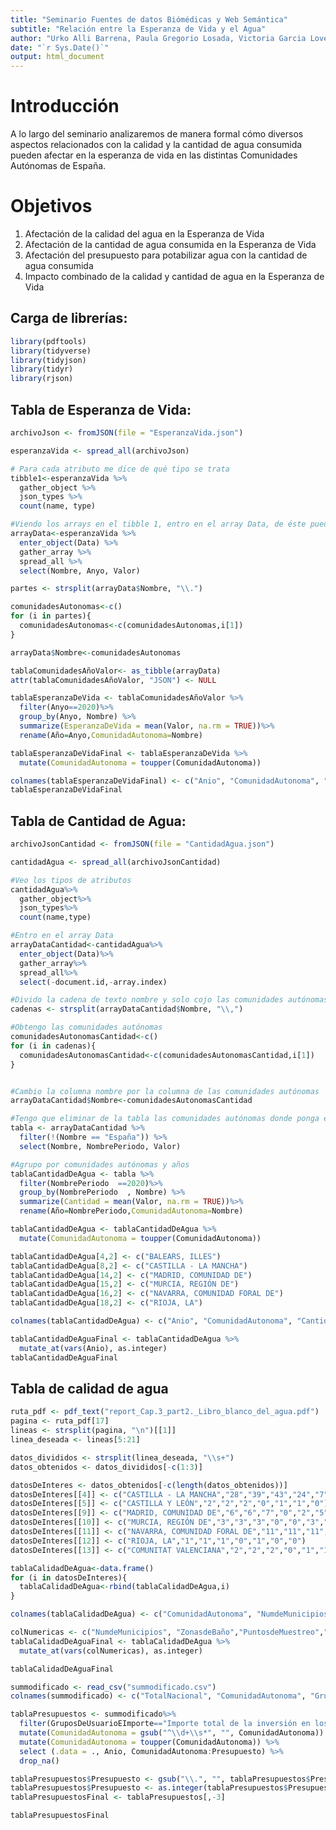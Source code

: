 ```yaml
---
title: "Seminario Fuentes de datos Biómédicas y Web Semántica"
subtitle: "Relación entre la Esperanza de Vida y el Agua"
author: "Urko Alli Barrena, Paula Gregorio Losada, Victoria Garcia Lovelle"
date: "`r Sys.Date()`"
output: html_document
---
```

# Introducción
A lo largo del seminario analizaremos de manera formal cómo diversos aspectos relacionados con la calidad y la cantidad de agua consumida pueden afectar en la esperanza de vida en las distintas Comunidades Autónomas de España.

# Objetivos
1. Afectación de la calidad del agua en la Esperanza de Vida
2. Afectación de la cantidad de agua consumida en la Esperanza de Vida
3. Afectación del presupuesto para potabilizar agua con la cantidad de agua consumida
4. Impacto combinado de la calidad y cantidad de agua en la Esperanza de Vida


## Carga de librerías:
```r
library(pdftools)
library(tidyverse)
library(tidyjson)
library(tidyr)
library(rjson) 
```

## Tabla de Esperanza de Vida:

```r
archivoJson <- fromJSON(file = "EsperanzaVida.json")

esperanzaVida <- spread_all(archivoJson)

# Para cada atributo me dice de qué tipo se trata
tibble1<-esperanzaVida %>% 
  gather_object %>%  
  json_types %>% 
  count(name, type)
```

```r
#Viendo los arrays en el tibble 1, entro en el array Data, de éste puedo obtener el valor de la esperanza de vida, los años y el nombre de las comunidades Autónomas
arrayData<-esperanzaVida %>%
  enter_object(Data) %>% 
  gather_array %>% 
  spread_all %>% 
  select(Nombre, Anyo, Valor) 

partes <- strsplit(arrayData$Nombre, "\\.")

comunidadesAutonomas<-c()
for (i in partes){
  comunidadesAutonomas<-c(comunidadesAutonomas,i[1])
}

arrayData$Nombre<-comunidadesAutonomas

tablaComunidadesAñoValor<- as_tibble(arrayData)
attr(tablaComunidadesAñoValor, "JSON") <- NULL

tablaEsperanzaDeVida <- tablaComunidadesAñoValor %>%
  filter(Anyo==2020)%>%
  group_by(Anyo, Nombre) %>%
  summarize(EsperanzaDeVida = mean(Valor, na.rm = TRUE))%>%
  rename(Año=Anyo,ComunidadAutonoma=Nombre)

tablaEsperanzaDeVidaFinal <- tablaEsperanzaDeVida %>%
  mutate(ComunidadAutonoma = toupper(ComunidadAutonoma))

colnames(tablaEsperanzaDeVidaFinal) <- c("Anio", "ComunidadAutonoma", "EsperanzaDeVida")
tablaEsperanzaDeVidaFinal
```

## Tabla de Cantidad de Agua:

```r
archivoJsonCantidad <- fromJSON(file = "CantidadAgua.json")

cantidadAgua <- spread_all(archivoJsonCantidad)
```

```r
#Veo los tipos de atributos
cantidadAgua%>%
  gather_object%>%
  json_types%>%
  count(name,type)

#Entro en el array Data
arrayDataCantidad<-cantidadAgua%>%
  enter_object(Data)%>%
  gather_array%>%
  spread_all%>%
  select(-document.id,-array.index)

#Divido la cadena de texto nombre y solo cojo las comunidades autónomas
cadenas <- strsplit(arrayDataCantidad$Nombre, "\\,")

#Obtengo las comunidades autónomas
comunidadesAutonomasCantidad<-c()
for (i in cadenas){
  comunidadesAutonomasCantidad<-c(comunidadesAutonomasCantidad,i[1])
}


#Cambio la columna nombre por la columna de las comunidades autónomas
arrayDataCantidad$Nombre<-comunidadesAutonomasCantidad

#Tengo que eliminar de la tabla las comunidades autónomas donde ponga españa
tabla <- arrayDataCantidad %>%
  filter(!(Nombre == "España")) %>%
  select(Nombre, NombrePeriodo, Valor)

#Agrupo por comunidades autónomas y años
tablaCantidadDeAgua <- tabla %>%
  filter(NombrePeriodo  ==2020)%>%
  group_by(NombrePeriodo  , Nombre) %>%
  summarize(Cantidad = mean(Valor, na.rm = TRUE))%>%
  rename(Año=NombrePeriodo,ComunidadAutonoma=Nombre)

tablaCantidadDeAgua <- tablaCantidadDeAgua %>%
  mutate(ComunidadAutonoma = toupper(ComunidadAutonoma))

tablaCantidadDeAgua[4,2] <- c("BALEARS, ILLES")
tablaCantidadDeAgua[8,2] <- c("CASTILLA - LA MANCHA")
tablaCantidadDeAgua[14,2] <- c("MADRID, COMUNIDAD DE")
tablaCantidadDeAgua[15,2] <- c("MURCIA, REGIÓN DE")
tablaCantidadDeAgua[16,2] <- c("NAVARRA, COMUNIDAD FORAL DE")
tablaCantidadDeAgua[18,2] <- c("RIOJA, LA")

colnames(tablaCantidadDeAgua) <- c("Anio", "ComunidadAutonoma", "Cantidad")

tablaCantidadDeAguaFinal <- tablaCantidadDeAgua %>%
  mutate_at(vars(Anio), as.integer)
tablaCantidadDeAguaFinal

```


## Tabla de calidad de agua
```r
ruta_pdf <- pdf_text("report_Cap.3_part2._Libro_blanco_del_agua.pdf")
pagina <- ruta_pdf[17]
lineas <- strsplit(pagina, "\n")[[1]]
linea_deseada <- lineas[5:21] 
```

```r
datos_divididos <- strsplit(linea_deseada, "\\s+")
datos_obtenidos <- datos_divididos[-c(1:3)]

datosDeInteres <- datos_obtenidos[-c(length(datos_obtenidos))]
datosDeInteres[[4]] <- c("CASTILLA - LA MANCHA","28","39","43","24","7","12","0")
datosDeInteres[[5]] <- c("CASTILLA Y LEÓN","2","2","2","0","1","1","0")
datosDeInteres[[9]] <- c("MADRID, COMUNIDAD DE","6","6","7","0","2","5","0")
datosDeInteres[[10]] <- c("MURCIA, REGIÓN DE","3","3","3","0","0","3","0")
datosDeInteres[[11]] <- c("NAVARRA, COMUNIDAD FORAL DE","11","11","11","4","5","2","0")
datosDeInteres[[12]] <- c("RIOJA, LA","1","1","1","0","1","0","0")
datosDeInteres[[13]] <- c("COMUNITAT VALENCIANA","2","2","2","0","1","1","0")

tablaCalidadDeAgua<-data.frame()
for (i in datosDeInteres){
  tablaCalidadDeAgua<-rbind(tablaCalidadDeAgua,i)
}

colnames(tablaCalidadDeAgua) <- c("ComunidadAutonoma", "NumdeMunicipios", "ZonasdeBaño","PuntosdeMuestreo","Aguas2", "Aguas1","Aguas0", "AguasSCF")

colNumericas <- c("NumdeMunicipios", "ZonasdeBaño","PuntosdeMuestreo","Aguas2", "Aguas1","Aguas0", "AguasSCF")
tablaCalidadDeAguaFinal <- tablaCalidadDeAgua %>%
  mutate_at(vars(colNumericas), as.integer)

tablaCalidadDeAguaFinal
```

```r
summodificado <- read_csv("summodificado.csv")
colnames(summodificado) <- c("TotalNacional", "ComunidadAutonoma", "GruposDeUsuarioEImporte","Anio", "Presupuesto")

tablaPresupuestos <- summodificado%>%
  filter(GruposDeUsuarioEImporte=="Importe total de la inversión en los servicios de suministro" & Anio== "2020") %>%
  mutate(ComunidadAutonoma = gsub("^\\d+\\s*", "", ComunidadAutonoma)) %>%
  mutate(ComunidadAutonoma = toupper(ComunidadAutonoma)) %>%
  select (.data = ., Anio, ComunidadAutonoma:Presupuesto) %>%
  drop_na()

tablaPresupuestos$Presupuesto <- gsub("\\.", "", tablaPresupuestos$Presupuesto)
tablaPresupuestos$Presupuesto <- as.integer(tablaPresupuestos$Presupuesto)
tablaPresupuestosFinal <- tablaPresupuestos[,-3]

tablaPresupuestosFinal
```






